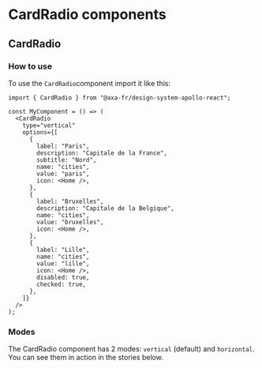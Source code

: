 
<Meta of={CardRadioStories} />

# CardRadio components

## CardRadio

### How to use

To use the `CardRadio`component import it like this:

```tsx
import { CardRadio } from "@axa-fr/design-system-apollo-react";

const MyComponent = () => (
  <CardRadio
    type="vertical"
    options={[
      {
        label: "Paris",
        description: "Capitale de la France",
        subtitle: "Nord",
        name: "cities",
        value: "paris",
        icon: <Home />,
      },
      {
        label: "Bruxelles",
        description: "Capitale de la Belgique",
        name: "cities",
        value: "bruxelles",
        icon: <Home />,
      },
      {
        label: "Lille",
        name: "cities",
        value: "lille",
        icon: <Home />,
        disabled: true,
        checked: true,
      },
    ]}
  />
);
```

### Modes

The CardRadio component has 2 modes: `vertical` (default) and `horizontal`.
You can see them in action in the stories below.

<Canvas of={CardRadioStories.CardRadioStory} />
<Controls of={CardRadioStories.CardRadioStory} />

